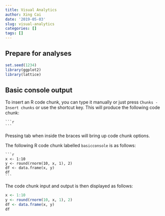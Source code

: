 ```yaml
---
title: Visual Analytics
author: Xing Cai
date: '2019-05-03'
slug: visual-analytics
categories: []
tags: []
---
```


## Prepare for analyses
```r
set.seed(1234)
library(ggplot2)
library(lattice)
```


## Basic console output
To insert an R code chunk, you can type it manually or just press `Chunks - Insert chunks` or use the shortcut key. This will produce the following code chunk:

    ```r
    
    ```

Pressing tab when inside the braces will bring up code chunk options.

The following R code chunk labelled `basicconsole` is as follows:

    ```r
    x <- 1:10
    y <- round(rnorm(10, x, 1), 2)
    df <- data.frame(x, y)
    df
    ```
    
The code chunk input and output is then displayed as follows:

```r
x <- 1:10
y <- round(rnorm(10, x, 1), 2)
df <- data.frame(x, y)
df
```
